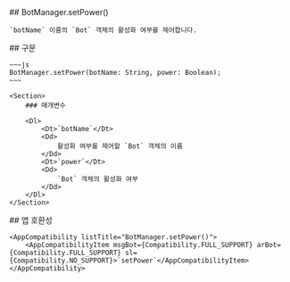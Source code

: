 
<Section>
    ## BotManager.setPower()

    `botName` 이름의 `Bot` 객체의 활성화 여부를 제어합니다.
</Section>
<Section>
    ## 구문

    ~~~js
    BotManager.setPower(botName: String, power: Boolean);
    ~~~

    <Section>
        ### 매개변수

        <Dl>
            <Dt>`botName`</Dt>
            <Dd>
                활성화 여부를 제어할 `Bot` 객체의 이름
            </Dd>
            <Dt>`power`</Dt>
            <Dd>
                `Bot` 객체의 활성화 여부
            </Dd>
        </Dl>
    </Section>
</Section>
<Section>
    ## 앱 호환성

    <AppCompatibility listTitle="BotManager.setPower()">
        <AppCompatibilityItem msgBot={Compatibility.FULL_SUPPORT} arBot={Compatibility.FULL_SUPPORT} sl={Compatibility.NO_SUPPORT}>`setPower`</AppCompatibilityItem>
    </AppCompatibility>
</Section>